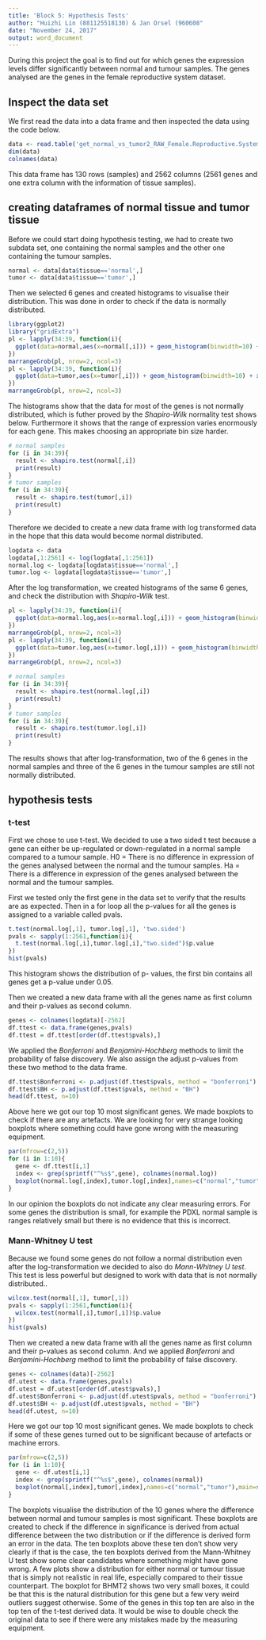 ```yaml
---
title: 'Block 5: Hypothesis Tests'
author: "Huizhi Lin (881125518130) & Jan Orsel (960608"
date: "November 24, 2017"
output: word_document
---
```

During this project the goal is to find out for which genes the expression levels  differ significantly between normal and tumour samples. The genes analysed are the genes in the female reproductive system dataset.

## Inspect the data set
We first read the data into a data frame and then inspected the data using the code below.
```r
data <- read.table('get_normal_vs_tumor2_RAW_Female.Reproductive.System.out', header = TRUE, sep = ' ')
dim(data)
colnames(data)
```
This data frame has 130 rows (samples) and 2562 columns (2561 genes and one extra column with the information of tissue samples).


## creating dataframes of normal tissue and tumor tissue
Before we could start doing hypothesis testing, we had to create two subdata set, one containing the normal samples and the other one containing the tumour samples.
```r
normal <- data[data$tissue=='normal',]
tumor <- data[data$tissue=='tumor',]
```

Then we selected 6 genes and created histograms to visualise their distribution. This was done in order to check if the data is normally distributed.
```r
library(ggplot2)
library("gridExtra")
pl <- lapply(34:39, function(i){
  ggplot(data=normal,aes(x=normal[,i])) + geom_histogram(binwidth=10) + xlab(sprintf("%s normal",colnames(normal)[i]))
}) 
marrangeGrob(pl, nrow=2, ncol=3)
pl <- lapply(34:39, function(i){
  ggplot(data=tumor,aes(x=tumor[,i])) + geom_histogram(binwidth=10) + xlab(sprintf("%s tumor",colnames(tumor)[i]))
}) 
marrangeGrob(pl, nrow=2, ncol=3)
```

The histograms show that the data for most of the genes is not normally distributed, which is futher proved by the *Shapiro-Wilk* normality test shows below. Furthermore it shows that the range of expression varies enormously for each gene. This makes choosing an appropriate bin size harder. 
```r
# normal samples
for (i in 34:39){
  result <- shapiro.test(normal[,i])
  print(result)
}
# tumor samples
for (i in 34:39){
  result <- shapiro.test(tumor[,i])
  print(result)
}
```

Therefore we decided to create a new data frame with log transformed data in the hope that this data would become normal distributed. 
```r
logdata <- data
logdata[,1:2561] <- log(logdata[,1:2561])
normal.log <- logdata[logdata$tissue=='normal',]     
tumor.log <- logdata[logdata$tissue=='tumor',]   
```

After the log transformation, we created histograms of the same 6 genes, and check the distribution with  *Shapiro-Wilk* test.
```r
pl <- lapply(34:39, function(i){
  ggplot(data=normal.log,aes(x=normal.log[,i])) + geom_histogram(binwidth=0.05) + xlab(sprintf("%s normal",colnames(normal.log)[i]))
}) 
marrangeGrob(pl, nrow=2, ncol=3)
pl <- lapply(34:39, function(i){
  ggplot(data=tumor.log,aes(x=tumor.log[,i])) + geom_histogram(binwidth=0.05) + xlab(sprintf("%s tumor",colnames(tumor.log)[i]))
})
marrangeGrob(pl, nrow=2, ncol=3)
```
```r
# normal samples
for (i in 34:39){
  result <- shapiro.test(normal.log[,i])
  print(result)
}
# tumor samples
for (i in 34:39){
  result <- shapiro.test(tumor.log[,i])
  print(result)
}
```
The results shows that after log-transformation, two of the 6 genes in the normal samples and three of the 6 genes in the tumour samples are still not normally distributed.


## hypothesis tests
### t-test
First we chose to use t-test. We decided to use a two sided t test because a gene can either be up-regulated or down-regulated in a normal sample compared to a tumour sample.
H0 = There is no difference in expression of the genes analysed between the normal and the tumour samples.
Ha = There is a difference in expression of the genes analysed between the normal and the tumour samples.

First we tested only the first gene in the data set to verify that the results are as expected. Then in a for loop all the p-values for all the genes is assigned to a variable called pvals.
```r
t.test(normal.log[,1], tumor.log[,1], 'two.sided')
pvals <- sapply(1:2561,function(i){
  t.test(normal.log[,i],tumor.log[,i],"two.sided")$p.value
})
hist(pvals)
```
This histogram shows the distribution of p- values, the first bin contains all genes get a p-value under 0.05.

Then we created a new data frame with all the genes name as first column and their p-values as second column.
```r
genes <- colnames(logdata)[-2562]
df.ttest <- data.frame(genes,pvals)
df.ttest = df.ttest[order(df.ttest$pvals),]
```

We applied the  *Bonferroni* and *Benjamini-Hochberg* methods to limit the probability of false discovery. We also assign the adjust p-values from these two method to the data frame.
```r
df.ttest$Bonferroni <- p.adjust(df.ttest$pvals, method = "bonferroni")
df.ttest$BH <- p.adjust(df.ttest$pvals, method = "BH")
head(df.ttest, n=10)
```

Above here we got our top 10 most significant genes. We made boxplots to check if there are any artefacts. We are looking for very strange looking boxplots where something could have gone wrong with the measuring equipment. 
```r
par(mfrow=c(2,5))
for (i in 1:10){
  gene <- df.ttest[i,1]
  index <- grep(sprintf("^%s$",gene), colnames(normal.log))
  boxplot(normal.log[,index],tumor.log[,index],names=c("normal","tumor"),main=sprintf("%s",gene))
}
```
In our opinion the boxplots do not indicate any clear measuring errors. For some genes the distribution is small, for example the PDXL normal sample is ranges relatively small but there is no evidence that this is incorrect.

### Mann-Whitney U test
Because we found some genes do not follow a normal distribution even after the log-transformation we decided to also do *Mann-Whitney U test*. This test is less powerful but designed to work with data that is not normally distributed..
```r
wilcox.test(normal[,1], tumor[,1])
pvals <- sapply(1:2561,function(i){
  wilcox.test(normal[,i],tumor[,i])$p.value
})
hist(pvals)
```

Then we created a new data frame with all the genes name as first column and their p-values as second column. And we applied *Bonferroni* and *Benjamini-Hochberg* method to limit the probability of false discovery.
```r
genes <- colnames(data)[-2562]
df.utest <- data.frame(genes,pvals)
df.utest = df.utest[order(df.utest$pvals),]
df.utest$Bonferroni <- p.adjust(df.utest$pvals, method = "bonferroni")
df.utest$BH <- p.adjust(df.utest$pvals, method = "BH")
head(df.utest, n=10)
```

Here we got our top 10 most significant genes. We made boxplots to check if some of these genes turned out to be significant because of artefacts or machine errors.
```r
par(mfrow=c(2,5))
for (i in 1:10){
  gene <- df.utest[i,1]
  index <- grep(sprintf("^%s$",gene), colnames(normal))
  boxplot(normal[,index],tumor[,index],names=c("normal","tumor"),main=sprintf("%s",gene))
}
```
The boxplots visualise the distribution of the 10 genes where the difference between normal and tumour samples is most significant. These boxplots are created to check if the difference in significance is derived from actual difference between the two distribution or if the difference is derived form an error in the data. The ten boxplots above these ten don’t show very clearly if that is the case, the ten boxplots derived from the Mann-Whitney U test show some clear candidates where something might have gone wrong. A few plots show a distribution for either normal or tumour tissue that is simply not realistic in real life, especially compared to their tissue counterpart. The boxplot for BHMT2 shows two very small boxes, it could be that this is the natural distribution for this gene but a few very weird outliers suggest otherwise. Some of the genes in this top ten are also in the top ten of the t-test derived data. It would be wise to double check the original data to see if there were any mistakes made by the measuring equipment.
